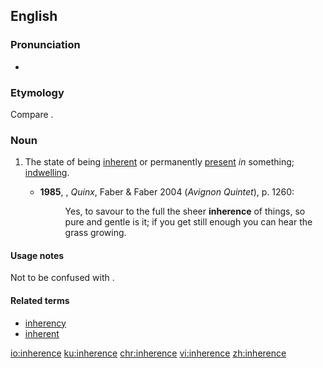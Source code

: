==English==
{{wikipedia}}

===Pronunciation===
* {{a|UK}} {{IPA|/ɪnˈhɪəɹəns/|lang=en}}

===Etymology===
Compare {{etyl|fr|-}} {{term|inhérence|lang=fr}}.

===Noun===
{{en-noun|-|s}}

# The state of being [[inherent]] or permanently [[present]] ''in'' something; [[indwelling]].
#: {{rfquotek|Jeremy Taylor}}
#* '''1985''', {{w|Lawrence Durrell}}, ''Quinx'', Faber & Faber 2004 (''Avignon Quintet''), p. 1260:
#*: Yes, to savour to the full the sheer '''inherence''' of things, so pure and gentle is it; if you get still enough you can hear the grass growing.

====Usage notes====
Not to be confused with {{term|inherency|lang=en}}.

====Related terms====
* [[inherency]]
* [[inherent]]

[[io:inherence]]
[[ku:inherence]]
[[chr:inherence]]
[[vi:inherence]]
[[zh:inherence]]